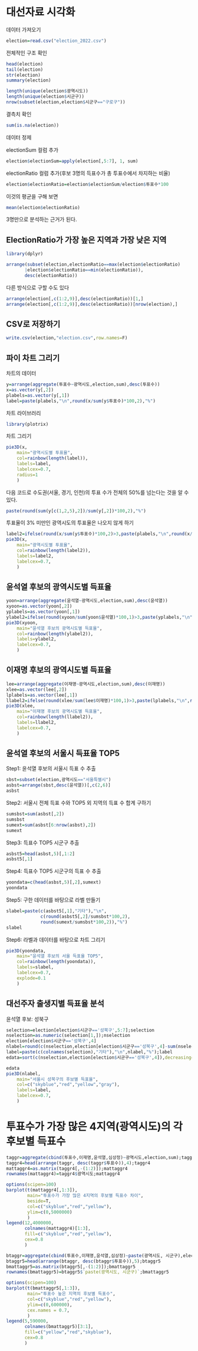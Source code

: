 # 대선자료 시각화

데이터 가져오기

```r
election=read.csv("election_2022.csv")
```

전체적인 구조 확인

```r
head(election)
tail(election)
str(election)
summary(election)
```

```r
length(unique(election$광역시도))
length(unique(election$시군구))
nrow(subset(election,election$시군구=="구로구"))
```

결측치 확인

```r
sum(is.na(election))
```

데이터 정제

electionSum 컬럼 추가

```r
election$electionSum=apply(election[,5:7], 1, sum)
```

electionRatio 컬럼 추가(후보 3명의 득표수가 총 투표수에서 차지하는 비율)

```r
election$electionRatio=election$electionSum/election$투표수*100
```

이것의 평균을 구해 보면

```r
mean(election$electionRatio)
```

3명만으로 분석하는 근거가 된다.

## ElectionRatio가 가장 높은 지역과 가장 낮은 지역

```r
library(dplyr)
```

```r
arrange(subset(election,electionRatio==max(election$electionRatio)
       |election$electionRatio==min(electionRatio)),
       desc(electionRatio))
```

다른 방식으로 구할 수도 있다

```r
arrange(election[,c(1:2,9)],desc(electionRatio))[1,]
arrange(election[,c(1:2,9)],desc(electionRatio))[nrow(election),]
```

## CSV로 저장하기

```r
write.csv(election,"election.csv",row.names=F)
```

## 파이 차트 그리기

차트의 데이터

```r
y=arrange(aggregate(투표수~광역시도,election,sum),desc(투표수))
x=as.vector(y[,2])
plabels=as.vector(y[,1])
label=paste(plabels,"\n",round(x/sum(y$투표수)*100,2),"%")
```

차트 라이브러리

```r
library(plotrix)
```

차트 그리기

```r
pie3D(x,
    main="광역시도별 투표율",
    col=rainbow(length(label)),
    labels=label,
    labelcex=0.7,
    radius=1
    )
```

다음 코드로 수도권(서울, 경기, 인천)의 투표 수가 전체의 50%를 넘는다는 것을 알 수 있다.

```r
paste(round(sum(y[c(1,2,5),2])/sum(y[,2])*100,2),"%")
```

투표율이 3% 미만인 광역시도의 투표율은 나오지 않게 하기

```r
label2=ifelse(round(x/sum(y$투표수)*100,2)>3,paste(plabels,"\n",round(x/sum(y$투표수)*100,2),"%"),plabels)
pie3D(x,
    main="광역시도별 투표율",
    col=rainbow(length(label2)),
    labels=label2,
    labelcex=0.7,
    )
```

## 윤석열 후보의 광역시도별 득표율

```r
yoon=arrange(aggregate(윤석열~광역시도,election,sum),desc(윤석열))
xyoon=as.vector(yoon[,2])
yplabels=as.vector(yoon[,1])
ylabel2=ifelse(round(xyoon/sum(yoon$윤석열)*100,1)>3,paste(yplabels,"\n",round(xyoon/sum(yoon$윤석열)*100,1),"%"),yplabels)
pie3D(xyoon,
    main="윤석열 후보의 광역시도별 득표율",
    col=rainbow(length(ylabel2)),
    labels=ylabel2,
    labelcex=0.7,
    )
```

## 이재명 후보의 광역시도별 득표율

```r
lee=arrange(aggregate(이재명~광역시도,election,sum),desc(이재명))
xlee=as.vector(lee[,2])
lplabels=as.vector(lee[,1])
llabel2=ifelse(round(xlee/sum(lee$이재명)*100,1)>3,paste(lplabels,"\n",round(xlee/sum(lee$이재명)*100,1),"%"),lplabels)
pie3D(xlee,
    main="이재명 후보의 광역시도별 득표율",
    col=rainbow(length(llabel2)),
    labels=llabel2,
    labelcex=0.7,
    )
```

## 윤석열 후보의 서울시 득표율 TOP5

Step1: 윤석열 후보의 서울시 득표 수 추출

```r
sbst=subset(election,광역시도=="서울특별시")
asbst=arrange(sbst,desc(윤석열))[,c(2,6)]
asbst
```

Step2: 서울시 전체 득표 수와 TOP5 외 지역의 득표 수 합계 구하기

```r
sumsbst=sum(asbst[,2])
sumsbst
sumext=sum(asbst[6:nrow(asbst),2])
sumext
```

Step3: 득표수 TOP5 시군구 추출

```r
asbst5=head(asbst,5)[,1:2]
asbst5[,1]
```

Step4: 득표수 TOP5 시군구의 득표 수 추출

```r
yoondata=c(head(asbst,5)[,2],sumext)
yoondata
```

Step5: 구한 데이터를 바탕으로 라벨 만들기

```r
slabel=paste(c(asbst5[,1],"기타"),"\n",
             c(round(asbst5[,2]/sumsbst*100,2),
             round(sumext/sumsbst*100,2)),"%")
slabel
```

Step6: 라벨과 데이터를 바탕으로 차트 그리기

```r
pie3D(yoondata,
    main="윤석열 후보의 서울 득표율 TOP5",
    col=rainbow(length(yoondata)),
    labels=slabel,
    labelcex=0.7,
    explode=0.1
    )
```

## 대선주자 출생지별 득표율 분석

윤석열 후보: 성북구

```r
selection=election[election$시군구=='성북구',5:7];selection
nselection=as.numeric(selection[1,]);nselection
election[election$시군구=='성북구',4]
nlabel=round(c(nselection,election[election$시군구=='성북구',4]-sum(nselection))/election[election$시군구=='성북구',4]*100,2);nlabel
label=paste(c(colnames(selection),"기타"),"\n",nlabel,"%");label
edata=sort(c(nselection,election[election$시군구=='성북구',4]),decreasing=T)
```

```r
edata
pie3D(nlabel,
    main="서울시 성북구의 후보별 득표율",
    col=c("skyblue","red","yellow","gray"),
    labels=label,
    labelcex=0.7,
    )
```

# 투표수가 가장 많은 4지역(광역시도)의 각 후보별 득표수

```r
taggr=aggregate(cbind(투표수,이재명,윤석열,심상정)~광역시도,election,sum);taggr
taggr4=head(arrange(taggr, desc(taggr$투표수)),4);taggr4
mattaggr4=as.matrix(taggr4[,-(1:2)]);mattaggr4
rownames(mattaggr4)=taggr4$광역시도;mattaggr4
```

```r
options(scipen=100)
barplot(t(mattaggr4[,1:3]),
        main="투표수가 가장 많은 4지역의 후보별 득표수 차이",
        beside=T,
        col=c("skyblue","red","yellow"),
        ylim=c(0,5000000)
        )
legend(12,4000000,
       colnames(mattaggr4)[1:3],
       fill=c("skyblue","red","yellow"),
       cex=0.8
       )
```

```r
btaggr=aggregate(cbind(투표수,이재명,윤석열,심상정)~paste(광역시도, 시군구),election,sum);btaggr
btaggr5=head(arrange(btaggr, desc(btaggr$투표수)),5);btaggr5
bmattaggr5=as.matrix(btaggr5[,-(1:2)]);bmattaggr5
rownames(bmattaggr5)=btaggr5$`paste(광역시도, 시군구)`;bmattaggr5
```

```r
options(scipen=100)
barplot(t(bmattaggr5[,1:3]),
        main="투표수 높은 지역의 후보별 득표수",
        col=c("skyblue","red","yellow"),
        ylim=c(0,600000),
        cex.names = 0.7,
        )
legend(5,590000,
       colnames(bmattaggr5)[3:1],
       fill=c("yellow","red","skyblue"),
       cex=0.8
       )
```
